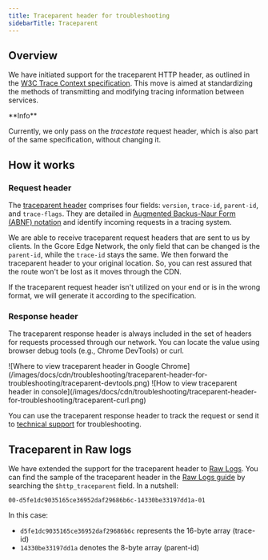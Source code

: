 ---
title: Traceparent header for troubleshooting
sidebarTitle: Traceparent
---

## Overview

We have initiated support for the traceparent HTTP header, as outlined in the [W3C Trace Context specification](https://www.w3.org/TR/trace-context/). This move is aimed at standardizing the methods of transmitting and modifying tracing information between services.

<Info>
**Info**

Currently, we only pass on the _tracestate_ request header, which is also part of the same specification, without changing it.
</Info>

## How it works

### Request header

The [traceparent header](https://www.w3.org/TR/trace-context/#traceparent-header) comprises four fields: `version`, `trace-id`, `parent-id`, and `trace-flags`. They are detailed in [Augmented Backus-Naur Form (ABNF) notation](https://www.w3.org/TR/trace-context/#bib-rfc5234) and identify incoming requests in a tracing system.

We are able to receive traceparent request headers that are sent to us by clients. In the Gcore Edge Network, the only field that can be changed is the `parent-id`, while the `trace-id` stays the same. We then forward the traceparent header to your original location. So, you can rest assured that the route won't be lost as it moves through the CDN.

If the traceparent request header isn't utilized on your end or is in the wrong format, we will generate it according to the specification.

### Response header

The traceparent response header is always included in the set of headers for requests processed through our network. You can locate the value using browser debug tools (e.g., Chrome DevTools) or curl.


<Frame>![Where to view traceparent header in Google Chrome](/images/docs/cdn/troubleshooting/traceparent-header-for-troubleshooting/traceparent-devtools.png)</Frame>

<Frame>![How to view traceparent header in console](/images/docs/cdn/troubleshooting/traceparent-header-for-troubleshooting/traceparent-curl.png)</Frame>



You can use the traceparent response header to track the request or send it to [technical support](mailto:support@gcore.com) for troubleshooting. 

## Traceparent in Raw logs

We have extended the support for the traceparent header to [Raw Logs](/cdn/logs/raw-logs-export-cdn-resource-logs-to-your-storage). You can find the sample of the traceparent header in the [Raw Logs guide](/cdn/logs/raw-logs-export-cdn-resource-logs-to-your-storage#log-fields) by searching the `$http_traceparent` field. In a nutshell:
    
```
00-d5fe1dc9035165ce36952daf29686b6c-14330be33197dd1a-01
```

In this case:

  * `d5fe1dc9035165ce36952daf29686b6c` represents the 16-byte array (trace-id)
  * `14330be33197dd1a` denotes the 8-byte array (parent-id)